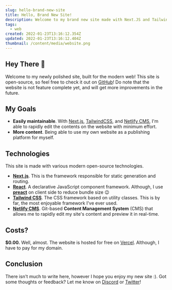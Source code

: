 ```yaml
---
slug: hello-brand-new-site
title: Hello, Brand New Site!
description: Welcome to my brand new site made with Next.JS and TailwindCSS!
tags:
  - web
created: 2022-01-23T13:16:12.354Z
updated: 2022-01-23T13:16:12.404Z
thumbnail: /content/media/website.png
---
```

## Hey There 👋

Welcome to my newly polished site, built for the modern web! This site is open-source, so feel free to check it out on [GitHub](https://github.com/Cubxity/cubxity.dev)! Do note that the website is not feature complete yet, and will get more improvements in the future.

## My Goals

* **Easily maintainable**. With [Next.js](https://nextjs.org/), [TailwindCSS](https://tailwindcss.com/), and [Netlify CMS](https://www.netlifycms.org/), I'm able to rapidly edit the contents on the website with minimum effort.
* **More content**. Being able to use my own website as a publishing platform for myself. 

## Technologies

This site is made with various modern open-source technologies.

* **[Next.js](https://nextjs.org/)**. This is the framework responsible for static generation and routing.
* **[React](https://reactjs.org/)**. A declarative JavaScript component framework. Although, I use **[preact](https://preactjs.com/)** on client side to reduce bundle size 😉
* **[Tailwind CSS](https://tailwindcss.com/)**. The CSS framework based on utility classes. This is by far, the most enjoyable framework I've ever used.
* **[Netlify CMS](https://www.netlifycms.org/)**. Git-based **Content Management System** (CMS) that allows me to rapidly edit my site's content and preview it in real-time.

## Costs?

**$0.00.** Well, almost. The website is hosted for free on [Vercel](https://vercel.com/). Although, I have to pay for my domain.

## Conclusion

There isn't much to write here, however I hope you enjoy my new site :). Got some thoughts or feedback? Let me know on [Discord](https://discord.gg/UUPeTMVjV7) or [Twitter](https://twitter.com/cubxity)!